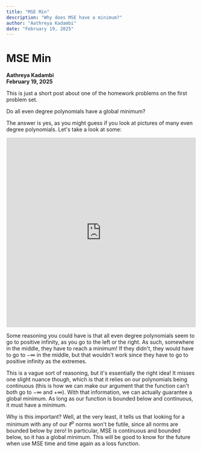 ```yaml
---
title: "MSE Min"
description: "Why does MSE have a minimum?"
author: "Aathreya Kadambi"
date: "February 19, 2025"
---
```


# MSE Min
**Aathreya Kadambi**<br/>
**February 19, 2025**

This is just a short post about one of the homework problems on the first problem set.

Do all even degree polynomials have a global minimum?

The answer is yes, as you might guess if you look at pictures of many even degree polynomials. Let's take a look at some:
<center>
<iframe src="https://www.desmos.com/calculator/h5cdodltyy?embed" width="500" height="500" style="border: 1px solid #ccc"></iframe>
</center>

Some reasoning you could have is that all even degree polynomials seem to go to positive infinity, as you go to the left or the right. As such, somewhere in the middle, they have to reach a minimum! If they didn't, they would have to go to $-\infty$ in the middle, but that wouldn't work since they have to go to positive infinity as the extremes.

This is a vague sort of reasoning, but it's essentially the right idea! It misses one slight nuance though, which is that it relies on our polynomials being continuous (this is how we can make our argument that the function can't both go to $-\infty$ and $+\infty$). With that information, we can actually guarantee a global minimum. As long as our function is bounded below and continuous, it must have a minimum.

Why is this important? Well, at the very least, it tells us that looking for a minimum with any of our $\ell^p$ norms won't be futile, since all norms are bounded below by zero! In particular, MSE is continuous and bounded below, so it has a global minimum. This will be good to know for the future when use MSE time and time again as a loss function.